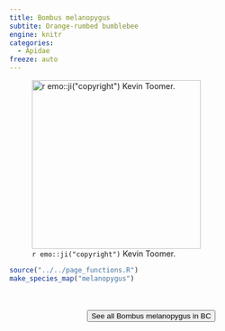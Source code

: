 ```yaml
---
title: Bombus melanopygus
subtite: Orange-rumbed bumblebee
engine: knitr
categories:
  - Apidae
freeze: auto
---
```

![`r emo::ji("copyright")` Kevin Toomer.](https://inaturalist-open-data.s3.amazonaws.com/photos/301930810/large.jpeg){height=300}





```r
source("../../page_functions.R")
make_species_map("melanopygus")
```
<br><br>
<center>


<a href="https://inaturalist.ca/observations?place_id=7085&subview=map&taxon_id=130222"><button type="button" class="btn btn-secondary">See all Bombus melanopygus in BC <i class="fa-solid fa-arrow-up-right-from-square"></i> </button></a>
</center>
